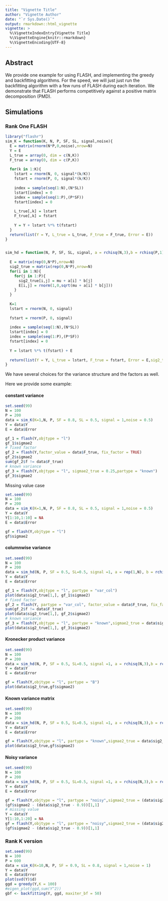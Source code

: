 ```yaml
---
title: "Vignette Title"
author: "Vignette Author"
date: "`r Sys.Date()`"
output: rmarkdown::html_vignette
vignette: >
  %\VignetteIndexEntry{Vignette Title}
  %\VignetteEngine{knitr::rmarkdown}
  %\VignetteEncoding{UTF-8}
---
```


## Abstract
We provide one example for using FLASH, and implementing the greedy and backfitting algorithms. For the speed, we will just just run the backfitting algorithm with a few runs of FLASH during each iteration. We demonstrate that FLASH performs competitively against a positive matrix decomposition (PMD).

## Simulations

### Rank One FLASH

```r
library("flashr")
sim_K = function(K, N, P, SF, SL, signal,noise){
  E = matrix(rnorm(N*P,0,noise),nrow=N)
  Y = E
  L_true = array(0, dim = c(N,K))
  F_true = array(0, dim = c(P,K))
  
  for(k in 1:K){
    lstart = rnorm(N, 0, signal*(k/K))
    fstart = rnorm(P, 0, signal*(k/K))
    
    index = sample(seq(1:N),(N*SL))
    lstart[index] = 0
    index = sample(seq(1:P),(P*SF))
    fstart[index] = 0
    
    L_true[,k] = lstart
    F_true[,k] = fstart
    
    Y = Y + lstart %*% t(fstart)
  }
  return(list(Y = Y, L_true = L_true, F_true = F_true, Error = E))
}


sim_hd = function(N, P, SF, SL, signal, a = rchisq(N,3),b = rchisq(P,1),mu = 0){
  
  E = matrix(rep(0,N*P),nrow=N)
  sig2_true = matrix(rep(0,N*P),nrow=N)
  for(i in 1:N){
    for(j in 1:P){
      sig2_true[i,j] = mu + a[i] * b[j]
      E[i,j] = rnorm(1,0,sqrt(mu + a[i] * b[j]))
    }
  }
  
  K=1
  lstart = rnorm(N, 0, signal)
  
  fstart = rnorm(P, 0, signal)
  
  index = sample(seq(1:N),(N*SL))
  lstart[index] = 0
  index = sample(seq(1:P),(P*SF))
  fstart[index] = 0
  
  Y = lstart %*% t(fstart) + E
  
  return(list(Y = Y, L_true = lstart, F_true = fstart, Error = E,sig2_true = sig2_true))
}

```

We have several choices for the variance structure and the factors as well.

Here we provide some example:

#### constant variance 

```r
set.seed(99)
N = 100
P = 200
data = sim_K(K=1,N, P, SF = 0.8, SL = 0.5, signal = 1,noise = 0.5)
Y = data$Y
E = data$Error

gf_1 = flash(Y,objtype = "l")
gf_1$sigmae2
# fixed factor
gf_2 = flash(Y,factor_value = data$F_true, fix_factor = TRUE)
gf_2$sigmae2
sum(gf_2$f != data$F_true)
# known variance
gf_3 = flash(Y,objtype = "l", sigmae2_true = 0.25,partype = "known")
gf_3$sigmae2
```

Missing value case

```r
set.seed(99)
N = 100
P = 200
data = sim_K(K=1,N, P, SF = 0.8, SL = 0.5, signal = 1,noise = 0.5)
Y = data$Y
Y[1:10,1:10] = NA
E = data$Error

gf = flash(Y,objtype = "l")
gf$sigmae2
```

#### columnwise variance

```r
set.seed(99)
N = 100
P = 200
data = sim_hd(N, P, SF = 0.5, SL=0.5, signal =1, a = rep(1,N), b = rchisq(P,1), mu = 0)
Y = data$Y
E = data$Error

gf_1 = flash(Y,objtype = "l", partype = "var_col")
plot(data$sig2_true[1,], gf_1$sigmae2)
# fixed factor
gf_2 = flash(Y, partype = "var_col", factor_value = data$F_true, fix_factor = TRUE)
sum(gf_2$f != data$F_true)
plot(data$sig2_true[1,], gf_2$sigmae2)
# known variance 
gf_3 = flash(Y,objtype = "l", partype = "known",sigmae2_true = data$sig2_true[1,])
plot(data$sig2_true[1,], gf_3$sigmae2)

```

#### Kronecker product variance

```r
set.seed(99)
N = 100
P = 200
data = sim_hd(N, P, SF = 0.5, SL=0.5, signal =1, a = rchisq(N,3),b = rchisq(P,1),mu = 0)
Y = data$Y
E = data$Error

gf = flash(Y,objtype = "l", partype = "B")
plot(data$sig2_true,gf$sigmae2)
```

#### Known variance matrix 

```r
set.seed(99)
N = 100
P = 200
data = sim_hd(N, P, SF = 0.5, SL=0.5, signal =1, a = rchisq(N,3),b = rchisq(P,1),mu = 0)
Y = data$Y
E = data$Error

gf = flash(Y,objtype = "l", partype = "known",sigmae2_true = data$sig2_true)
plot(data$sig2_true,gf$sigmae2)
```

#### Noisy variance 

```r
set.seed(99)
N = 100
P = 200
data = sim_hd(N, P, SF = 0.5, SL=0.5, signal =1, a = rchisq(N,3),b = rchisq(P,1),mu = 0.9)
Y = data$Y
E = data$Error

gf = flash(Y,objtype = "l", partype = "noisy",sigmae2_true = (data$sig2_true - 0.9))
(gf$sigmae2 - (data$sig2_true - 0.9))[1,1]
# missing value 
Y = data$Y
Y[1:10,1:20] = NA
gf = flash(Y,objtype = "l", partype = "noisy",sigmae2_true = (data$sig2_true - 0.9))
(gf$sigmae2 - (data$sig2_true - 0.9))[1,1]
```


### Rank K version 

```r
set.seed(99)
N = 100
P = 600
data = sim_K(K=10,N, P, SF = 0.9, SL = 0.8, signal = 1,noise = 1)
Y = data$Y
E = data$Error
plot(svd(Y)$d)
ggd = greedy(Y,K = 100)
#eigen_plot(ggd,sum(Y^2))
gbf <- backfitting(Y, ggd, maxiter_bf = 50)
```
